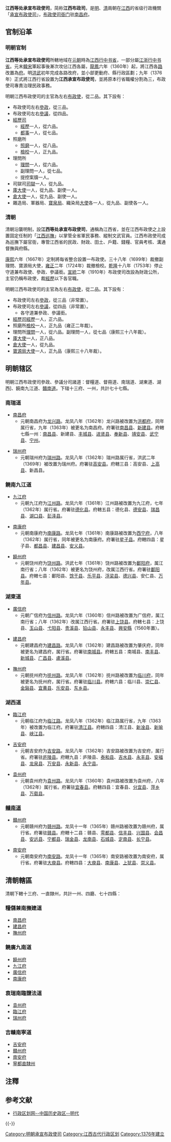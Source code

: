 {{古代行政区
|行政区名=江西等处承宣布政使司
|行政区图片=[[File:Pavilion_of_Prince_Teng_3.jpg|250px]]
|朝代          = [[大明|大明]]、[[大清|大清]]
|上级          = [[六部|六部]]（明）、[[巡撫|巡撫]]（清）
|原称          =[[江西等处行中书省|江西等处行中书省]]
|简称          = '''江西布政使司'''
|设立          =大明洪武九年（1376年）
|行政区        =[[中国一级行政区|一级行政区]]
|辖境          =今[[江西省|江西省]]
|方言          =[[赣语|赣语]]、[[客家话|客家话]]
|毗邻          =[[南直隶|南直隶]]（[[江南省|江南省]]或[[安徽省_(清)|安徽省]]）<br>[[湖广等处承宣布政使司|湖广等处承宣布政使司]]（[[湖北省_(清)|湖北省]]、[[湖南省_(清)|湖南省]]）<br>[[浙江等处承宣布政使司|浙江等处承宣布政使司]]（[[浙江省_(清)|浙江省]]）<br>[[福建等处承宣布政使司|福建等处承宣布政使司]]（[[福建省_(清)|福建省]]）<br>[[广东等处承宣布政使司|广东等处承宣布政使司]]（[[廣東省|廣東省]]）
|政府官署      = [[江西布政使司衙门|江西布政使司衙门]]
|驻地          =[[南昌府|南昌府]]
|下级行政区    =[[南昌府|南昌府]]、[[瑞州府|瑞州府]]、[[九江府|九江府]]、<br>[[南康府|南康府]]、[[饶州府|饶州府]]、[[广信府|广信府]]、<br>[[建昌府|建昌府]]、[[抚州府|抚州府]]、[[吉安府|吉安府]]、<br>[[临江府|临江府]]、[[袁州府|袁州府]]、[[赣州府|赣州府]]、<br>[[南安府|南安府]]
}}
{{江西歷史}}

'''江西等处承宣布政使司'''，简称'''江西布政司'''，是[[明|明]]、[[清|清]]兩朝在[[江西|江西]]的省级行政機關「[[承宣布政使司|承宣布政使司]]」，[[江西布政使司衙门|布政使司衙门]]驻[[南昌府|南昌府]]。

== 官制沿革 ==
=== 明朝官制 ===
'''江西等处承宣布政使司'''所轄地域在[[元朝|元朝]]時為[[江西行中书省|江西行中书省]]，一部分屬[[江浙行中书省|江浙行中书省]]。元末[[韓宋|韓宋]]軍起事後漸次攻佔江西各屬，[[龍鳳_(韓林兒)|龍鳳]]六年（1360年）起，將江西各[[路_(行政區劃)|路]]改置為[[府|府]]。明[[洪武|洪武]]初年完成各路改府，並小部更動府、縣行政區劃；九年（1376年）正式將江西行省設置为'''江西承宣布政使司'''，並將原本行省職權分割為三，布政使司專責治理民政事務。

明朝江西布政使司的主官為左右[[布政使|布政使]]，從二品。其下設有：
*布政使司左右[[參政|參政]]，從三品。
*布政使司左右[[參議|參議]]，從四品。
*[[經歷司|經歷司]]
**[[經歷|經歷]]一人，從六品。
**[[都事|都事]]一人，從七品。
*照磨所
**[[照磨|照磨]]一人，從八品。
**[[檢校|檢校]]一人，正九品。
*理問所
**[[理問|理問]]一人，從六品。
**副理問一人，從七品。
**提控案牘一人。
*司獄司[[司獄|司獄]]一人，從九品。
*[[庫大使|庫大使]]一人，從九品、副使一人。
*[[倉大使|倉大使]]一人，從九品、副使一人。
*雜造局、軍器局、[[寶泉局|寶泉局]]、織染局[[大使|大使]]各一人，從九品、副使各一人。

===清朝===
清朝沿襲明制，設'''江西等处承宣布政使司'''，通稱為江西省，並在江西布政使之上設置固定任制的「[[江西巡撫|江西巡撫]]」以掌管全省軍民事務、縱制文武官員。江西布政使司成為巡撫下屬官衙，專管江西省的民政、財政、田土、戶籍、錢糧、官員考核、溝通督撫與府縣。

[[康熙|康熙]]六年（1667年）定制將每省整合設置一布政使。三十八年（1699年）裁撤副理問、寶源局大使，[[雍正|雍正]]二年（1724年）裁撤檢校。[[乾隆|乾隆]]十八年（1753年）停止守道兼布政使、參政、參議銜。[[宣統|宣統]]二年（1910年）布政使司改設為財政公所，主官仍稱布政使，裁[[經歷|經歷]]以下各官職。

明朝江西布政使司的主官為左右[[布政使|布政使]]，從二品。其下設有：
*布政使司左右[[參政|參政]]，從三品（非常置）。
*布政使司左右[[參議|參議]]，從四品（非常置）。
**各守道兼參政、參議銜。
*[[經歷司|經歷司]][[經歷|經歷]]一人，正六品。
*照磨所[[檢校|檢校]]一人，正九品（雍正二年裁）。
*理問所[[理問|理問]]一人，從六品。副理問一人，從七品（康熙三十八年裁）。
*[[庫大使|庫大使]]一人，正八品。
*[[倉大使|倉大使]]一人，從九品。
*[[寶源局|寶源局]][[大使|大使]]一人，正九品（康熙三十八年裁）。

==明朝辖区==
明朝江西布政使司參政、參議分司諸道：督糧道、督冊道、南瑞道、湖東道、湖西]、饒南九江道、[[贛南道|贛南道]]。下辖十三府、一州，共計七十七縣。

===南瑞道===
*[[南昌府|南昌府]]
**元朝南昌府为[[龙兴路|龙兴路]]。龙凤八年（1362年）龙兴路被改置为[[洪都府|洪都府]]，同年属行省，九年（1363年）被更名为南昌府。府署驻[[南昌县|南昌县]]、[[新建縣_(北宋)|新建县]]。府轄七縣一州：[[南昌县|南昌县]]、新建县、[[丰城县|丰城县]]、[[进贤县|进贤县]]、[[奉新县|奉新县]]、[[靖安县|靖安县]]、[[武宁县|武宁县]]、[[寧州_(江西)|宁州]]{{NoteTag|洪武二年（1369年）宁州被降为宁县，仍属南昌府，弘治十六年（1503年）被复升为宁州。}}。

*[[瑞州府|瑞州府]]
**元朝瑞州府为[[瑞州路|瑞州路]]。龙凤八年（1362年）瑞州路属行省，洪武二年（1369年）被改置为瑞州府。府署驻[[高安縣_(唐朝)|高安县]]。府轄三县：高安县、[[上高县|上高县]]、新昌县。

===饒南九江道===
*[[九江府|九江府]]
**元朝九江府为[[江州路|江州路]]。龙凤六年（1361年）江州路被改置为九江府，七年（1362年）属行省。府署驻[[柴桑區|德化县]]。府轄五县：德化县、[[德安县|德安县]]、[[瑞昌县|瑞昌县]]、[[湖口县|湖口县]]、[[彭泽县|彭泽县]]。

*[[南康府|南康府]]
**元朝南康府为[[南康路|南康路]]。龙凤七年（1361年）南康路被改置为[[西宁府_(江西)|西宁府]]，八年（1362年）属行省，同年被更名为南康府。府署驻[[星子县|星子县]]。府轄四县：星子县、[[都昌县|都昌县]]、[[建昌縣_(東漢)|建昌县]]、[[安义县|安义县]]。

*[[饒州府|饒州府]]
**元朝饶州府为[[饶州路|饶州路]]。洪武七年（1361年）饶州路被改置为[[鄱阳府|鄱阳府]]，属江南行省；八年（1362年）被更名为饶州府，改属江西行省。府署驻[[鄱阳县|鄱阳县]]。府轄七县：鄱阳县、[[馀干县|馀干县]]、[[乐平县|乐平县]]、[[浮梁县|浮梁县]]、[[德兴县|德兴县]]、安仁县、[[万年县|万年县]]。

===湖東道===
*[[廣信府|廣信府]]
**元朝广信府为[[信州路|信州路]]。龙凤六年（1360年）信州路被改置为广信府，属江南行省；八年（1362年）改属江西行省。府署驻[[上饶县|上饶县]]。府轄七县：上饶县、[[玉山县|玉山县]]、[[弋阳县|弋阳县]]、[[贵溪县|贵溪县]]、[[铅山县|铅山县]]、[[廣豐區|永丰县]]、[[橫峰縣|興安縣]]（1560年置）。

*[[建昌府_(明朝)|建昌府]]
**元朝建昌府为[[建昌路_(江西)|建昌路]]。龙凤八年（1362年）建昌路被改置为肇庆府，同年被更名为建昌府，属行省。府署驻[[南城县|南城县]]。府轄五县：南城县、[[南丰县|南丰县]]、[[新城县_(江西)|新城县]]、[[广昌县|广昌县]]、[[盧溪县|盧溪县]]。

*[[撫州府|撫州府]]
**元朝抚州府为[[抚州路|抚州路]]。龙凤八年（1362年）抚州路被改置为[[临川府|临川府]]，同年被更名为抚州府，属行省。府署驻[[臨川區|临川县]]。府轄六县：临川县、[[崇仁县|崇仁县]]、[[金谿县|金谿县]]、[[宜黄县|宜黄县]]、[[乐安县|乐安县]]、[[东乡县|东乡县]]。

===湖西道===
*[[臨江府|臨江府]]
**元朝临江府为[[临江路|临江路]]。龙凤八年（1362年）临江路属行省，九年（1363年）被改置为临江府。府署驻[[清江县|清江县]]。府轄四县：清江县、[[新淦县|新淦县]]、[[新喻县|新喻县]]、[[峡江县|峡江县]]。

*[[吉安府|吉安府]]
**元朝吉安府为[[吉安路|吉安路]]。龙凤八年（1362年）吉安路被改置为吉安府，属行省。府署驻[[庐陵县|庐陵县]]。府轄九县：庐陵县、[[泰和县|泰和县]]、[[吉水县|吉水县]]、[[永丰县|永丰县]]、[[安福县|安福县]]、[[遂川縣|龙泉县]]、[[万安县|万安县]]、[[永新县|永新县]]、[[永寧縣_(吉安路)|永宁县]]。

*[[袁州府|袁州府]]
**元朝袁州府为[[袁州路|袁州路]]。龙凤六年（1360年）袁州路被改置为袁州府，八年（1362年）属行省。府署驻[[宜春县|宜春县]]。府轄四县：宜春县、[[分宜县|分宜县]]、[[萍乡县|萍乡县]]、[[万载县|万载县]]。

===[[贛南道|贛南道]]===
*[[贛州府|贛州府]]
**元朝赣州府为[[赣州路|赣州路]]。龙凤十一年（1365年）赣州路被改置为赣州府，属行省。府署驻[[赣县|赣县]]。府轄十二县：赣县、[[雩都县|雩都县]]、[[信丰县|信丰县]]、[[兴国县|兴国县]]、[[会昌县|会昌县]]、[[安远县|安远县]]、[[宁都县|宁都县]]、[[瑞金县|瑞金县]]、[[龙南县|龙南县]]、[[石城县|石城县]]、[[定南县|定南县]]、[[尋烏縣|长宁县]]。

*[[南安府|南安府]]
**元朝南安府为[[南安路|南安路]]。龙凤十一年（1365年）南安路被改置为南安府，属行省。府署驻[[大庾县|大庾县]]。府轄四县：[[大庾县|大庾县]]、[[南康县|南康县]]、[[上犹县|上犹县]]、[[崇义县|崇义县]]。

==清朝轄區==
{{See also|江西省 (清)}}
清朝下轄十三府、一直隸州，共計一州、四廳、七十四縣：

===糧儲兼南撫建道===
*[[南昌府|南昌府]]
*[[建昌府|建昌府]]
*[[撫州府|撫州府]]

===饒廣九南道===
*[[饒州府|饒州府]]
*[[九江府|九江府]]
*[[廣信府|廣信府]]
*[[南康府|南康府]]

===袁瑞南臨鹽法道===
*[[袁州府|袁州府]]
*[[臨江府|臨江府]]
*[[瑞州府|瑞州府]]

===吉贛南寧道===
*[[吉安府|吉安府]]
*[[贛州府|贛州府]]
*[[南安府|南安府]]
*[[寧都直隸州|寧都直隸州]]

== 注釋 ==
{{NoteFoot}}

== 参考文献 ==
{{Reflist}}
* [https://web.archive.org/web/20070808164213/http://www.xzqh.org/lishi/12ming/08.htm 行政区划网--中国历史政区--明代]

{{-}}
{{清朝江西省行政區劃|nocat}}
{{明朝行政区划|nocat}}
{{清朝行政区划|nocat}}

[[Category:明朝承宣布政使司|Category:明朝承宣布政使司]]
[[Category:江西古代行政区划|Category:江西古代行政区划]]
[[Category:1376年建立|Category:1376年建立]]